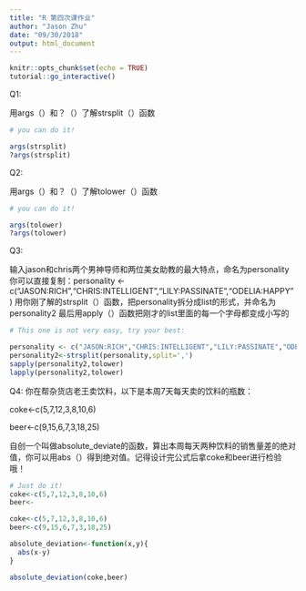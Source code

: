 ```yaml
---
title: "R 第四次课作业"
author: "Jason Zhu"
date: "09/30/2018"
output: html_document
---
```


```r
knitr::opts_chunk$set(echo = TRUE)
tutorial::go_interactive()
```
Q1:

用args（）和？（）了解strsplit（）函数


```r
# you can do it!

```

```r
args(strsplit)
?args(strsplit)
```

Q2:

用args（）和？（）了解tolower（）函数
```r
# you can do it!
```

```r
args(tolower)
?args(tolower)
```


Q3:

输入jason和chris两个男神导师和两位美女助教的最大特点，命名为personality
你可以直接复制：personality <- c("JASON:RICH","CHRIS:INTELLIGENT","LILY:PASSINATE","ODELIA:HAPPY")
用你刚了解的strsplit（）函数，把personality拆分成list的形式，并命名为personality2
最后用apply（）函数把刚才的list里面的每一个字母都变成小写的


```r
# This one is not very easy, try your best:

```

```r
personality <- c("JASON:RICH","CHRIS:INTELLIGENT","LILY:PASSINATE","ODELIA:HAPPY")
personality2<-strsplit(personality,split=',')
sapply(personality2,tolower)
lapply(personality2,tolower)
```


Q4: 
你在帮杂货店老王卖饮料，以下是本周7天每天卖的饮料的瓶数：

coke<-c(5,7,12,3,8,10,6)

beer<-c(9,15,6,7,3,18,25)

自创一个叫做absolute_deviate的函数，算出本周每天两种饮料的销售量差的绝对值，你可以用abs（）得到绝对值。记得设计完公式后拿coke和beer进行检验哦！


```r
# Just do it!
coke<-c(5,7,12,3,8,10,6)
beer<-
```

```r

coke<-c(5,7,12,3,8,10,6)
beer<-c(9,15,6,7,3,18,25)

absolute_deviation<-function(x,y){
  abs(x-y)
}

absolute_deviation(coke,beer)

```
